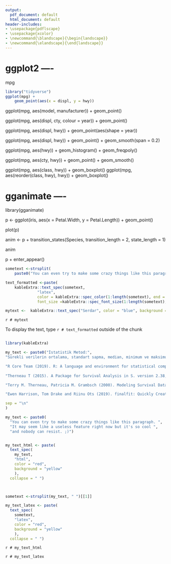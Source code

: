 ```yaml
---
output:
  pdf_document: default
  html_document: default
header-includes:
- \usepackage{pdflscape}
- \usepackage{xcolor}
- \newcommand{\blandscape}{\begin{landscape}}
- \newcommand{\elandscape}{\end{landscape}}
---
```



# ggplot2 ----

mpg



```r
library("tidyverse")
ggplot(mpg) + 
    geom_point(aes(x = displ, y = hwy))
```



ggplot(mpg, aes(model, manufacturer)) + geom_point()



ggplot(mpg, aes(displ, cty, colour = year)) + 
    geom_point()



ggplot(mpg, aes(displ, hwy)) + 
    geom_point(aes(shape = year))


ggplot(mpg, aes(displ, hwy)) + 
    geom_point() + 
    geom_smooth(span = 0.2)



ggplot(mpg, aes(hwy)) +
    geom_histogram() +
    geom_freqpoly()




ggplot(mpg, aes(cty, hwy)) + 
    geom_point() +
    geom_smooth()


ggplot(mpg, aes(class, hwy)) + geom_boxplot()
ggplot(mpg, aes(reorder(class, hwy), hwy)) + geom_boxplot()


# gganimate ----



library(gganimate)

p <- ggplot(iris, aes(x = Petal.Width, y = Petal.Length)) + 
    geom_point()

plot(p)


anim <- p + 
    transition_states(Species,
                      transition_length = 2,
                      state_length = 1)

anim


p + 
    enter_appear()




```r
sometext <-strsplit(
    paste0("You can even try to make some crazy things like this paragraph. ","It may seem like a useless feature right now but it's so cool ","and nobody can resist. ;)"), " ")[[1]]

text_formatted <-paste(
    kableExtra::text_spec(sometext,
              "latex",
              color = kableExtra::spec_color(1:length(sometext), end = 0.9),
              font_size =kableExtra::spec_font_size(1:length(sometext), begin = 5, end = 20)),collapse = " ")

mytext <-  kableExtra::text_spec("Serdar", color = "blue", background = "black")

```


`r # mytext`


To display the text, type `r # text_formatted` outside of the chunk




```r

library(kableExtra)

my_text <- paste0("İstatistik Metod:",
"Sürekli verilerin ortalama, standart sapma, median, minimum ve maksimum değerleri verildi.",

"R Core Team (2019). R: A language and environment for statistical computing. R Foundation for Statistical Computing, Vienna, Austria. URL https://www.R-project.org/.",
  
"Therneau T (2015). A Package for Survival Analysis in S. version 2.38, URL:https://CRAN.R-project.org/package=survival",

"Terry M. Therneau, Patricia M. Grambsch (2000). Modeling Survival Data: Extending the Cox Model. Springer, New York. ISBN 0-387-98784-3.",

"Ewen Harrison, Tom Drake and Riinu Ots (2019). finalfit: Quickly Create Elegant Regression Results Tables and Plots when Modelling. R package version 0.9.6. https://github.com/ewenharrison/finalfit",

sep = "\n"
)

my_text <- paste0(
  "You can even try to make some crazy things like this paragraph. ",
  "It may seem like a useless feature right now but it's so cool ",
  "and nobody can resist. ;)")


my_text_html <- paste(
  text_spec(
    my_text,
    "html",
    color = "red",
    background = "yellow"
    ),
  collapse = " ")



sometext <-strsplit(my_text, " ")[[1]]

my_text_latex <- paste(
  text_spec(
    sometext,
    "latex",
    color = "red",
    background = "yellow"
    ),
  collapse = " ")


```



`r # my_text_html`


`r # my_text_latex`





